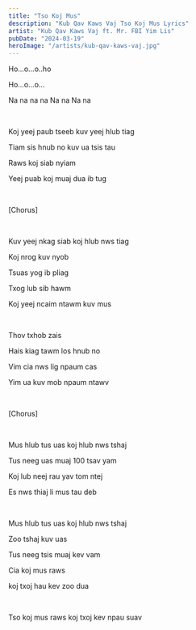 ```yaml
---
title: "Tso Koj Mus"
description: "Kub Qav Kaws Vaj Tso Koj Mus Lyrics"
artist: "Kub Qav Kaws Vaj ft. Mr. FBI Yim Lis"
pubDate: "2024-03-19"
heroImage: "/artists/kub-qav-kaws-vaj.jpg"
---
```


Ho...o...o..ho

Ho...o...o...

Na na na na Na na Na na

<br />

Koj yeej paub tseeb kuv yeej hlub tiag

Tiam sis hnub no kuv ua tsis tau

Raws koj siab nyiam

Yeej puab koj muaj dua ib tug

<br />

[Chorus]

<br />

Kuv yeej nkag siab koj hlub nws tiag

Koj nrog kuv nyob

Tsuas yog ib pliag

Txog lub sib hawm

Koj yeej ncaim ntawm kuv mus

<br />

Thov txhob zais

Hais kiag tawm los hnub no

Vim cia nws lig npaum cas

Yim ua kuv mob npaum ntawv

<br />

[Chorus]

<br />

Mus hlub tus uas koj hlub nws tshaj

Tus neeg uas muaj 100 tsav yam

Koj lub neej rau yav tom ntej

Es nws thiaj li mus tau deb

<br />

Mus hlub tus uas koj hlub nws tshaj

Zoo tshaj kuv uas

Tus neeg tsis muaj kev vam

Cia koj mus raws

koj txoj hau kev zoo dua

<br />

Tso koj mus raws koj txoj kev npau suav
